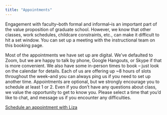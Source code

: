 ```yaml
---
title: "Appointments"
---
```


<p>Engagement with faculty--both formal and informal--is an important part of the value proposition of graduate school. However, we know that other classes, work schedules, childcare constraints, etc., can make it difficult to hit a set window. You can set up a meeting with the instructional team on this booking page. 

Most of the appointments we have set up are digital. We've defaulted to Zoom, but we are happy to talk by phone, Google Hangouts, or Skype if that is more convenient. We also have some in-person times to book -- just look on the calendar for details. Each of us are offering up ~8 hours of slots throughout the week--and you can always ping us if you need to set up another time. Appointments are optional, but we strongly encourage you to schedule at least 1 or 2. Even if you don't have any questions about class, we value the opportunity to get to know you. Please select a time that you'd like to chat, and message us if you encounter any difficulties.</p>

[Schedule an appointment with Liza](https://calendar.google.com/calendar/u/0/selfsched?sstoken=UU9ObnMtZjh0YVI3fGRlZmF1bHR8Mzc1OWU1NzZmMDRhZGFkYWM1ZjY4YjRkYmRkOTRlOTk)
